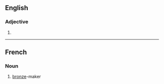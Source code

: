 ==English==

===Adjective===
{{head|en|comparative adjective}}

# {{en-comparative of|bronzy}}
----
==French==

===Noun===
{{fr-noun|m}}

# [[bronze]]-maker
